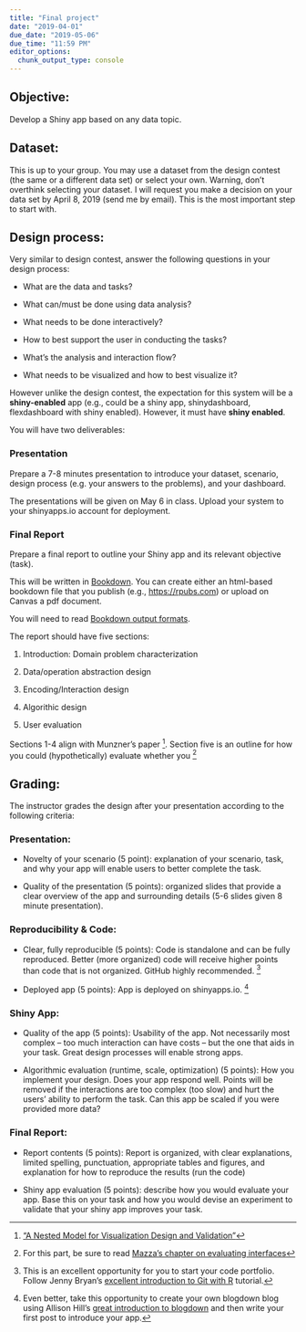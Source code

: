 ```yaml
---
title: "Final project"
date: "2019-04-01"
due_date: "2019-05-06"
due_time: "11:59 PM"
editor_options: 
  chunk_output_type: console
---
```


## Objective:

Develop a Shiny app based on any data topic. 

## Dataset:

This is up to your group. You may use a dataset from the design contest (the same or a different data set) or select your own. Warning, don't overthink selecting your dataset. I will request you make a decision on your data set by April 8, 2019 (send me by email). This is the most important step to start with.

## Design process:

Very similar to design contest, answer the following questions in your design process:

- What are the data and tasks?

- What can/must be done using data analysis?

- What needs to be done interactively?

- How to best support the user in conducting the tasks?

- What’s the analysis and interaction flow?

- What needs to be visualized and how to best visualize it?

However unlike the design contest, the expectation for this system will be a **shiny-enabled** app (e.g., could be a shiny app, shinydashboard, flexdashboard with shiny enabled). However, it must have **shiny enabled**.

You will have two deliverables:

### Presentation 

Prepare a 7-8 minutes presentation to introduce your dataset, scenario, design process (e.g. your answers to the problems), and your dashboard.

The presentations will be given on May 6 in class. Upload your system to your shinyapps.io account for deployment. 

### Final Report

Prepare a final report to outline your Shiny app and its relevant objective (task).

This will be written in [Bookdown](https://bookdown.org/home/about/). You can create either an html-based bookdown file that you publish (e.g., <https://rpubs.com>) or upload on Canvas a pdf document. 

You will need to read [Bookdown output formats](https://bookdown.org/yihui/bookdown/output-formats.html).

The report should have five sections:

1. Introduction: Domain problem characterization

2. Data/operation abstraction design

3. Encoding/Interaction design

4. Algorithic design

5. User evaluation

Sections 1-4 align with Munzner's paper ^[[“A Nested Model for Visualization Design and Validation”](https://www.cs.ubc.ca/labs/imager/tr/2009/NestedModel/NestedModel.pdf)]. Section five is an outline for how you could (hypothetically) evaluate whether you ^[For this part, be sure to read [Mazza's chapter on evaluating interfaces ](https://github.com/wesslen/dsba5122-spring2019/raw/master/public/readings/Mazza2009_Chapter_Evaluations)]

## Grading: 

The instructor grades the design after your presentation according to the following criteria:

### Presentation:

- Novelty of your scenario (5 point): explanation of your scenario, task, and why your app will enable users to better complete the task.

- Quality of the presentation (5 points): organized slides that provide a clear overview of the app and surrounding details (5-6 slides given 8 minute presentation).

### Reproducibility & Code:

- Clear, fully reproducible  (5 points): Code is standalone and can be fully reproduced. Better (more organized) code will receive higher points than code that is not organized. GitHub highly recommended. ^[This is an excellent opportunity for you to start your code portfolio. Follow Jenny Bryan's [excellent introduction to Git with R](https://happygitwithr.com/install-intro.html) tutorial.]

- Deployed app (5 points): App is deployed on shinyapps.io. ^[Even better, take this opportunity to create your own blogdown blog using Allison Hill's [great introduction to blogdown](https://alison.rbind.io/talk/blogdown-meetup/) and then write your first post to introduce your app.]

### Shiny App:

- Quality of the app (5 points): Usability of the app. Not necessarily most complex -- too much interaction can have costs -- but the one that aids in your task. Great design processes will enable strong apps.

- Algorithmic evaluation (runtime, scale, optimization) (5 points): How you implement your design. Does your app respond well. Points will be removed if the interactions are too complex (too slow) and hurt the users' ability to perform the task. Can this app be scaled if you were provided more data? 

### Final Report:

- Report contents (5 points): Report is organized, with clear explanations, limited spelling, punctuation, appropriate tables and figures, and explanation for how to reproduce the results (run the code)

- Shiny app evaluation (5 points): describe how you would evaluate your app. Base this on your task and how you would devise an experiment to validate that your shiny app improves your task.
